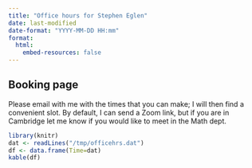 ```yaml
---
title: "Office hours for Stephen Eglen"
date: last-modified
date-format: "YYYY-MM-DD HH:mm"
format:
  html:
    embed-resources: false
---
```


## Booking page

Please email with me with the times that you can make; I will then
find a convenient slot.  By default, I can send a Zoom link, but if
you are in Cambridge let me know if you would like to meet in the Math
dept.


```r
library(knitr)
dat <- readLines("/tmp/officehrs.dat")
df <- data.frame(Time=dat)
kable(df)
```








